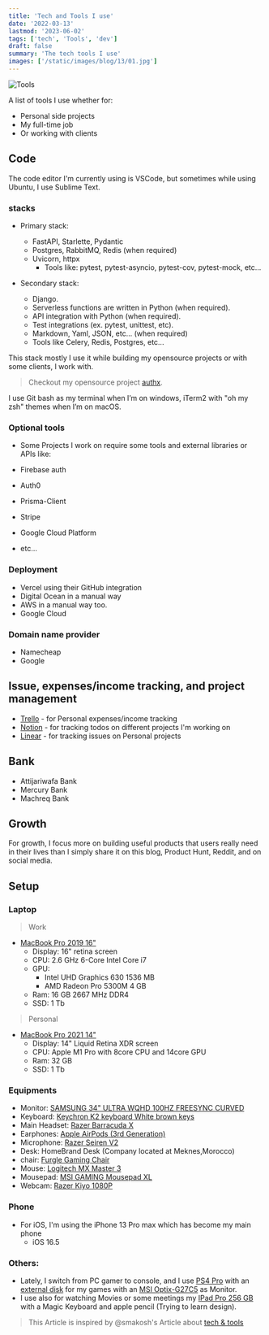 ```yaml
---
title: 'Tech and Tools I use'
date: '2022-03-13'
lastmod: '2023-06-02'
tags: ['tech', 'Tools', 'dev']
draft: false
summary: 'The tech tools I use'
images: ['/static/images/blog/13/01.jpg']
---
```


![Tools](/static/images/blog/13/01.jpg)

A list of tools I use whether for:

- Personal side projects
- My full-time job
- Or working with clients

## Code

The code editor I'm currently using is VSCode, but sometimes while using Ubuntu, I use Sublime Text.

### stacks

- Primary stack:

  - FastAPI, Starlette, Pydantic
  - Postgres, RabbitMQ, Redis (when required)
  - Uvicorn, httpx
    - Tools like: pytest, pytest-asyncio, pytest-cov, pytest-mock, etc...

- Secondary stack:

  - Django.
  - Serverless functions are written in Python (when required).
  - API integration with Python (when required).
  - Test integrations (ex. pytest, unittest, etc).
  - Markdown, Yaml, JSON, etc... (when required)
  - Tools like Celery, Redis, Postgres, etc...

This stack mostly I use it while building my opensource projects or with some clients, I work with.

> Checkout my opensource project [authx](https://github.com/yezz123/authx).

I use Git bash as my terminal when I’m on windows, iTerm2 with "oh my zsh" themes when I’m on macOS.

### Optional tools

- Some Projects I work on require some tools and external libraries or APIs like:

- Firebase auth
- Auth0
- Prisma-Client
- Stripe
- Google Cloud Platform
- etc...

### Deployment

- Vercel using their GitHub integration
- Digital Ocean in a manual way
- AWS in a manual way too.
- Google Cloud

### Domain name provider

- Namecheap
- Google

## Issue, expenses/income tracking, and project management

- [Trello](https://trello.com/) - for Personal expenses/income tracking
- [Notion](https://notion.so/) - for tracking todos on different projects I'm working on
- [Linear](https://linear.app/) - for tracking issues on Personal projects

## Bank

- Attijariwafa Bank
- Mercury Bank
- Machreq Bank

## Growth

For growth, I focus more on building useful products that users really need in their lives than I simply share it on this blog, Product Hunt, Reddit, and on social media.

## Setup

### Laptop

> Work

- [MacBook Pro 2019 16"](https://amzn.to/3gMSwxw)
  - Display: 16" retina screen
  - CPU: 2.6 GHz 6-Core Intel Core i7
  - GPU:
    - Intel UHD Graphics 630 1536 MB
    - AMD Radeon Pro 5300M 4 GB
  - Ram: 16 GB 2667 MHz DDR4
  - SSD: 1 Tb

> Personal

- [MacBook Pro 2021 14"](https://amz.run/5sEZ)
  - Display: 14" Liquid Retina XDR screen
  - CPU: Apple M1 Pro with 8core CPU and 14core GPU
  - Ram: 32 GB
  - SSD: 1 Tb

### Equipments

- Monitor: [SAMSUNG 34" ULTRA WQHD 100HZ FREESYNC CURVED](https://www.amazon.com/Samsung-Business-3440x1440-Ultrawide-LC34H890WGNXGO/dp/B08623SZH9?th=1)
- Keyboard: [Keychron K2 keyboard White brown keys](https://www.amazon.com/Keychron-Wireless-Bluetooth-Mechanical-Keyboard/dp/B07YB32H52)
- Main Headset: [Razer Barracuda X](https://www.razer.com/gaming/headsets/razer-barracuda-x)
- Earphones: [Apple AirPods (3rd Generation)](https://www.amazon.com/dp/B09JQL3NWT/ref=fs_a_mdt2_us2)
- Microphone: [Razer Seiren V2](https://www.razer.com/streaming-microphones/razer-seiren-v2-pro)
- Desk: HomeBrand Desk (Company located at Meknes,Morocco)
- chair: [Furgle Gaming Chair](https://www.amazon.fr/Chaise-Fauteuil-Ergonomique-R%C3%A9glables-Pivotant/dp/B089SL2VGP/ref=sr_1_2?keywords=chaise%2Bgamer&qid=1652326990&sr=8-2&th=1)
- Mouse: [Logitech MX Master 3](https://www.logitech.com/en-us/products/mice/mx-master-3.html)
- Mousepad: [MSI GAMING Mousepad XL](https://www.msi.com/Gaming-Gear/GAMING-Mousepad-XL/Overview)
- Webcam: [Razer Kiyo 1080P](https://www.amazon.com/Razer-Kiyo-Streaming-Webcam-Built/dp/B075N1BYWB)

### Phone

- For iOS, I'm using the iPhone 13 Pro max which has become my main phone
  - iOS 16.5

### Others:

- Lately, I switch from PC gamer to console, and I use [PS4 Pro](https://www.amazon.com/PlayStation-500GB-Console-Model-Discontinued-4/dp/B00BGA9WK2) with an [external disk](https://www.amazon.com/Toshiba-HDTB420XK3AA-Canvio-Portable-External/dp/B079D3D8NR?th=1) for my games with an [MSI Optix-G27C5](https://www.msi.com/Monitor/Optix-G27C5) as Monitor.
- I use also for watching Movies or some meetings my [IPad Pro 256 GB](https://www.amazon.com/2021-Apple-12-9-inch-Wi%E2%80%91Fi-256GB/dp/B0932DZPW2/ref=sr_1_3?crid=EMHM4DT70K0C&keywords=ipad%2Bpro%2B12.9&qid=1652327412&sprefix=ipad%2Bpro%2B12.9%2Caps%2C188&sr=8-3&th=1) with a Magic Keyboard and apple pencil (Trying to learn design).

> This Article is inspired by @smakosh's Article about [tech & tools](https://smakosh.com/the-tech-tools-I-use)
